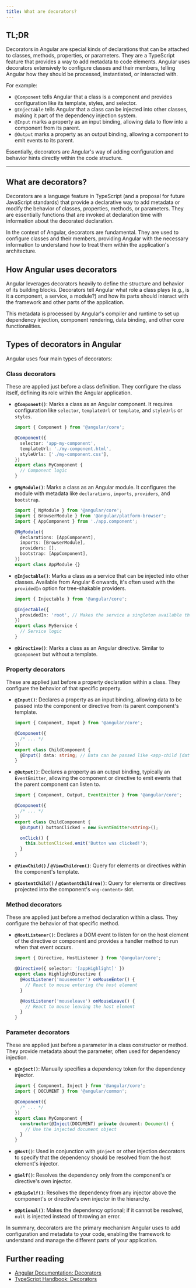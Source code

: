 ```yaml
---
title: What are decorators?
---
```


## TL;DR

Decorators in Angular are special kinds of declarations that can be attached to classes, methods, properties, or parameters. They are a TypeScript feature that provides a way to add metadata to code elements. Angular uses decorators extensively to configure classes and their members, telling Angular how they should be processed, instantiated, or interacted with.

For example:

- `@Component` tells Angular that a class is a component and provides configuration like its template, styles, and selector.
- `@Injectable` tells Angular that a class can be injected into other classes, making it part of the dependency injection system.
- `@Input` marks a property as an input binding, allowing data to flow into a component from its parent.
- `@Output` marks a property as an output binding, allowing a component to emit events to its parent.

Essentially, decorators are Angular's way of adding configuration and behavior hints directly within the code structure.

---

## What are decorators?

Decorators are a language feature in TypeScript (and a proposal for future JavaScript standards) that provide a declarative way to add metadata or modify the behavior of classes, properties, methods, or parameters. They are essentially functions that are invoked at declaration time with information about the decorated declaration.

In the context of Angular, decorators are fundamental. They are used to configure classes and their members, providing Angular with the necessary information to understand how to treat them within the application's architecture.

## How Angular uses decorators

Angular leverages decorators heavily to define the structure and behavior of its building blocks. Decorators tell Angular what role a class plays (e.g., is it a component, a service, a module?) and how its parts should interact with the framework and other parts of the application.

This metadata is processed by Angular's compiler and runtime to set up dependency injection, component rendering, data binding, and other core functionalities.

## Types of decorators in Angular

Angular uses four main types of decorators:

### Class decorators

These are applied just before a class definition. They configure the class itself, defining its role within the Angular application.

- **`@Component()`**: Marks a class as an Angular component. It requires configuration like `selector`, `templateUrl` or `template`, and `styleUrls` or `styles`.

  ```typescript
  import { Component } from '@angular/core';

  @Component({
    selector: 'app-my-component',
    templateUrl: './my-component.html',
    styleUrls: ['./my-component.css'],
  })
  export class MyComponent {
    // Component logic
  }
  ```

- **`@NgModule()`**: Marks a class as an Angular module. It configures the module with metadata like `declarations`, `imports`, `providers`, and `bootstrap`.

  ```typescript
  import { NgModule } from '@angular/core';
  import { BrowserModule } from '@angular/platform-browser';
  import { AppComponent } from './app.component';

  @NgModule({
    declarations: [AppComponent],
    imports: [BrowserModule],
    providers: [],
    bootstrap: [AppComponent],
  })
  export class AppModule {}
  ```

- **`@Injectable()`**: Marks a class as a service that can be injected into other classes. Available from Angular 6 onwards, it's often used with the `providedIn` option for tree-shakable providers.

  ```typescript
  import { Injectable } from '@angular/core';

  @Injectable({
    providedIn: 'root', // Makes the service a singleton available throughout the app
  })
  export class MyService {
    // Service logic
  }
  ```

- **`@Directive()`**: Marks a class as an Angular directive. Similar to `@Component` but without a template.

### Property decorators

These are applied just before a property declaration within a class. They configure the behavior of that specific property.

- **`@Input()`**: Declares a property as an input binding, allowing data to be passed into the component or directive from its parent component's template.

  ```typescript
  import { Component, Input } from '@angular/core';

  @Component({
    /* ... */
  })
  export class ChildComponent {
    @Input() data: string; // Data can be passed like <app-child [data]="parentData"></app-child>
  }
  ```

- **`@Output()`**: Declares a property as an output binding, typically an `EventEmitter`, allowing the component or directive to emit events that the parent component can listen to.

  ```typescript
  import { Component, Output, EventEmitter } from '@angular/core';

  @Component({
    /* ... */
  })
  export class ChildComponent {
    @Output() buttonClicked = new EventEmitter<string>();

    onClick() {
      this.buttonClicked.emit('Button was clicked!');
    }
  }
  ```

- **`@ViewChild()` / `@ViewChildren()`**: Query for elements or directives within the component's template.
- **`@ContentChild()` / `@ContentChildren()`**: Query for elements or directives projected into the component's `<ng-content>` slot.

### Method decorators

These are applied just before a method declaration within a class. They configure the behavior of that specific method.

- **`@HostListener()`**: Declares a DOM event to listen for on the host element of the directive or component and provides a handler method to run when that event occurs.

  ```typescript
  import { Directive, HostListener } from '@angular/core';

  @Directive({ selector: '[appHighlight]' })
  export class HighlightDirective {
    @HostListener('mouseenter') onMouseEnter() {
      // React to mouse entering the host element
    }

    @HostListener('mouseleave') onMouseLeave() {
      // React to mouse leaving the host element
    }
  }
  ```

### Parameter decorators

These are applied just before a parameter in a class constructor or method. They provide metadata about the parameter, often used for dependency injection.

- **`@Inject()`**: Manually specifies a dependency token for the dependency injector.

  ```typescript
  import { Component, Inject } from '@angular/core';
  import { DOCUMENT } from '@angular/common';

  @Component({
    /* ... */
  })
  export class MyComponent {
    constructor(@Inject(DOCUMENT) private document: Document) {
      // Use the injected document object
    }
  }
  ```

- **`@Host()`**: Used in conjunction with `@Inject` or other injection decorators to specify that the dependency should be resolved from the host element's injector.
- **`@Self()`**: Resolves the dependency only from the component's or directive's own injector.
- **`@SkipSelf()`**: Resolves the dependency from any injector above the component's or directive's own injector in the hierarchy.
- **`@Optional()`**: Makes the dependency optional; if it cannot be resolved, `null` is injected instead of throwing an error.

In summary, decorators are the primary mechanism Angular uses to add configuration and metadata to your code, enabling the framework to understand and manage the different parts of your application.

## Further reading

- [Angular Documentation: Decorators](https://angular.dev/guide/decorators)
- [TypeScript Handbook: Decorators](https://www.typescriptlang.org/docs/handbook/decorators.html)
